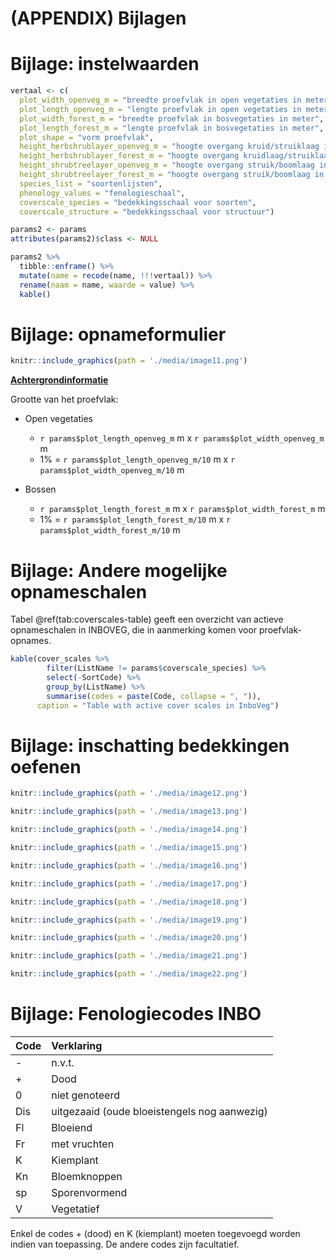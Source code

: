 # (APPENDIX) Bijlagen {.unnumbered}

# Bijlage: instelwaarden {#bijlage-params}

```r
vertaal <- c(
  plot_width_openveg_m = "breedte proefvlak in open vegetaties in meter",
  plot_length_openveg_m = "lengte proefvlak in open vegetaties in meter",
  plot_width_forest_m = "breedte proefvlak in bosvegetaties in meter",
  plot_length_forest_m = "lengte proefvlak in bosvegetaties in meter",
  plot_shape = "vorm proefvlak",
  height_herbshrublayer_openveg_m = "hoogte overgang kruid/struiklaag in open vegetaties in meter",
  height_herbshrublayer_forest_m = "hoogte overgang kruidlaag/struiklaag in bosvegetaties in meter",
  height_shrubtreelayer_openveg_m = "hoogte overgang struik/boomlaag in open vegetaties in meter",
  height_shrubtreelayer_forest_m = "hoogte overgang struik/boomlaag in bosvegetaties in meter",
  species_list = "soortenlijsten",
  phenology_values = "fenologieschaal",
  coverscale_species = "bedekkingsschaal voor soorten",
  coverscale_structure = "bedekkingsschaal voor structuur")

params2 <- params
attributes(params2)$class <- NULL

params2 %>%
  tibble::enframe() %>%
  mutate(name = recode(name, !!!vertaal)) %>%
  rename(naam = name, waarde = value) %>%
  kable()
```

# Bijlage: opnameformulier {#bijlage-opnameformulier}

```r
knitr::include_graphics(path = './media/image11.png')
```

[**Achtergrondinformatie**]{.ul}

Grootte van het proefvlak:

-   Open vegetaties

    -   `r params$plot_length_openveg_m` m x `r params$plot_width_openveg_m` m
    -   1% = `r params$plot_length_openveg_m/10` m x `r params$plot_width_openveg_m/10` m

-   Bossen

    -   `r params$plot_length_forest_m` m x `r params$plot_width_forest_m` m
    -   1% = `r params$plot_length_forest_m/10` m x `r params$plot_width_forest_m/10` m

# Bijlage: Andere mogelijke opnameschalen

Tabel \@ref(tab:coverscales-table) geeft een overzicht van actieve opnameschalen in INBOVEG, die in aanmerking komen voor proefvlak-opnames.

```r
kable(cover_scales %>%
        filter(ListName != params$coverscale_species) %>%
        select(-SortCode) %>%
        group_by(ListName) %>%
        summarise(codes = paste(Code, collapse = ", ")), 
      caption = "Table with active cover scales in InboVeg")
```

# Bijlage: inschatting bedekkingen oefenen

```r
knitr::include_graphics(path = './media/image12.png')
```

```r
knitr::include_graphics(path = './media/image13.png')
```

```r
knitr::include_graphics(path = './media/image14.png')
```

```r
knitr::include_graphics(path = './media/image15.png')
```

```r
knitr::include_graphics(path = './media/image16.png')
```

```r
knitr::include_graphics(path = './media/image17.png')
```

```r
knitr::include_graphics(path = './media/image18.png')
```

```r
knitr::include_graphics(path = './media/image19.png')
```

```r
knitr::include_graphics(path = './media/image20.png')
```

```r
knitr::include_graphics(path = './media/image21.png')
```

```r
knitr::include_graphics(path = './media/image22.png')
```

# Bijlage: Fenologiecodes INBO

| Code | Verklaring                                   |
|:-----|:---------------------------------------------|
| \-   | n.v.t.                                       |
| \+   | Dood                                         |
| 0    | niet genoteerd                               |
| Dis  | uitgezaaid (oude bloeistengels nog aanwezig) |
| Fl   | Bloeiend                                     |
| Fr   | met vruchten                                 |
| K    | Kiemplant                                    |
| Kn   | Bloemknoppen                                 |
| sp   | Sporenvormend                                |
| V    | Vegetatief                                   |

Enkel de codes + (dood) en K (kiemplant) moeten toegevoegd worden indien van toepassing.
De andere codes zijn facultatief.

